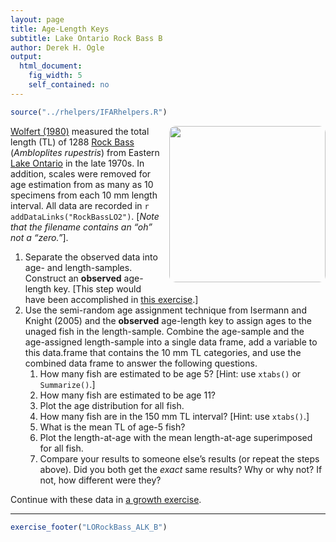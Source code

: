 ```yaml
---
layout: page
title: Age-Length Keys
subtitle: Lake Ontario Rock Bass B
author: Derek H. Ogle
output: 
  html_document: 
    fig_width: 5
    self_contained: no
---
```

```r
source("../rhelpers/IFARhelpers.R")
```

<img style="float: right; margin: 0px 0px 10px 10px; border-radius:10px;" src="imgs/rock-bass-2.jpg" width="250px" />
[Wolfert (1980)](https://pubs.er.usgs.gov/publication/1000461) measured the total length (TL) of 1288 [Rock Bass](https://en.wikipedia.org/wiki/Rock_bass) (*Ambloplites rupestris*) from Eastern [Lake Ontario](https://en.wikipedia.org/wiki/Lake_Ontario) in the late 1970s.  In addition, scales were removed for age estimation from as many as 10 specimens from each 10 mm length interval.  All data are recorded in `r addDataLinks("RockBassLO2")`. [*Note that the filename contains an "oh" not a "zero."*].

1. Separate the observed data into age- and length-samples.  Construct an **observed** age-length key.  [This step would have been accomplished in [this exercise](LORockBass_ALK_A.html).]
1. Use the semi-random age assignment technique from Isermann and Knight (2005) and the **observed** age-length key to assign ages to the unaged fish in the length-sample.  Combine the age-sample and the age-assigned length-sample into a single data frame, add a variable to this data.frame that contains the 10 mm TL categories, and use the combined data frame to answer the following questions.
    1. How many fish are estimated to be age 5?  [Hint: use `xtabs()` or `Summarize()`.]
    1. How many fish are estimated to be age 11?
    1. Plot the age distribution for all fish.
    1. How many fish are in the 150 mm TL interval? [Hint: use `xtabs()`.]
    1. What is the mean TL of age-5 fish?
    1. Plot the length-at-age with the mean length-at-age superimposed for all fish.
    1. Compare your results to someone else's results (or repeat the steps above).  Did you both get the *exact* same results? Why or why not?  If not, how different were they?

Continue with these data in [a growth exercise](LORockBass_Growth_A.html).

---
```r
exercise_footer("LORockBass_ALK_B")
```
